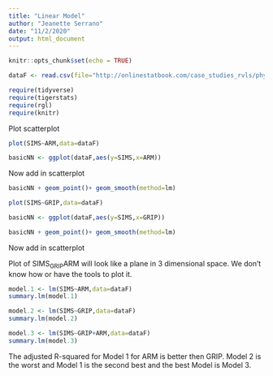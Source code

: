 ```yaml
---
title: "Linear Model"
author: "Jeanette Serrano"
date: "11/2/2020"
output: html_document
---
```



```r
knitr::opts_chunk$set(echo = TRUE)
```

```r
dataF <- read.csv(file="http://onlinestatbook.com/case_studies_rvls/physical_strength/data.txt",sep="",header=TRUE)
```


```r
require(tidyverse)
require(tigerstats)
require(rgl)
require(knitr)
```


Plot scatterplot

```r
plot(SIMS~ARM,data=dataF)
```


```r
basicNN <- ggplot(dataF,aes(y=SIMS,x=ARM))
```

Now add in scatterplot



```r
basicNN + geom_point()+ geom_smooth(method=lm)
```

```r
plot(SIMS~GRIP,data=dataF)
```

```r
basicNN <- ggplot(dataF,aes(y=SIMS,x=GRIP))
```
  
```r
basicNN + geom_point()+ geom_smooth(method=lm)
```  
    
Now add in scatterplot
  
Plot of SIMS~GRIP~ARM will look like a plane in 3 dimensional space. We don't know how or have the tools to plot it. 


```r
model.1 <- lm(SIMS~ARM,data=dataF)
summary.lm(model.1)
```
```r
model.2 <- lm(SIMS~GRIP,data=dataF)
summary.lm(model.2)
```

```r
model.3 <- lm(SIMS~GRIP+ARM,data=dataF)
summary.lm(model.3)
```
  
The adjusted R-squared for Model 1 for ARM is better then GRIP. Model 2 is the worst and Model 1 is the second best and the best Model is Model 3.   
  